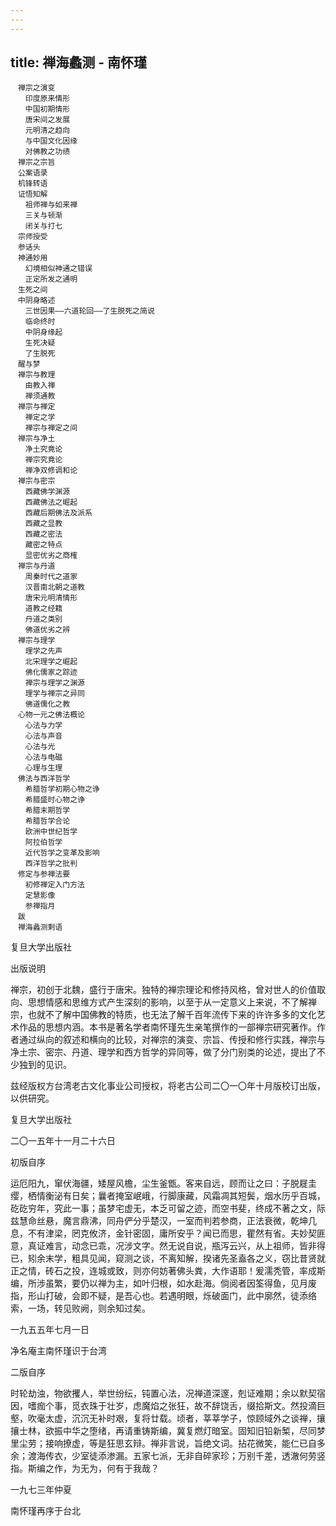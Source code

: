 ```yaml
---
---
---
```

title: 禅海蠡测 - 南怀瑾
---


```
　禅宗之演变
　　印度原来情形
　　中国初期情形
　　唐宋间之发展
　　元明清之趋向
　　与中国文化因缘
　　对佛教之功绩
　禅宗之宗旨
　公案语录
　机锋转语
　证悟知解
　　祖师禅与如来禅
　　三关与顿渐
　　闭关与打七
　宗师授受
　参话头
　神通妙用
　　幻境相似神通之错误
　　正定所发之通明
　生死之间
　中阴身略述
　　三世因果——六道轮回——了生脱死之简说
　　临命终时
　　中阴身缘起
　　生死决疑
　　了生脱死
　醒与梦
　禅宗与教理
　　由教入禅
　　禅须通教
　禅宗与禅定
　　禅定之学
　　禅宗与禅定之间
　禅宗与净土
　　净土究竟论
　　禅宗究竟论
　　禅净双修调和论
　禅宗与密宗
　　西藏佛学渊源
　　西藏佛法之崛起
　　西藏后期佛法及派系
　　西藏之显教
　　西藏之密法
　　藏密之特点
　　显密优劣之商榷
　禅宗与丹道
　　周秦时代之道家
　　汉晋南北朝之道教
　　唐宋元明清情形
　　道教之经籍
　　丹道之类别
　　佛道优劣之辨
　禅宗与理学
　　理学之先声
　　北宋理学之崛起
　　佛化儒家之踪迹
　　禅宗与理学之渊源
　　理学与禅宗之异同
　　佛道儒化之教
　心物一元之佛法概论
　　心法与力学
　　心法与声音
　　心法与光
　　心法与电磁
　　心理与生理
　佛法与西洋哲学
　　希腊哲学初期心物之诤
　　希腊盛时心物之诤
　　希腊末期哲学
　　希腊哲学合论
　　欧洲中世纪哲学
　　阿拉伯哲学
　　近代哲学之变革及影响
　　西洋哲学之批判
　修定与参禅法要
　　初修禅定入门方法
　　定慧影像
　　参禅指月
　跋
　禅海蠡测剩语
```



复旦大学出版社





出版说明


禅宗，初创于北魏，盛行于唐宋。独特的禅宗理论和修持风格，曾对世人的价值取向、思想情感和思维方式产生深刻的影响，以至于从一定意义上来说，不了解禅宗，也就不了解中国佛教的特质，也无法了解千百年流传下来的许许多多的文化艺术作品的思想内涵。本书是著名学者南怀瑾先生亲笔撰作的一部禅宗研究著作。作者通过纵向的叙述和横向的比较，对禅宗的演变、宗旨、传授和修行实践，禅宗与净土宗、密宗、丹道、理学和西方哲学的异同等，做了分门别类的论述，提出了不少独到的见识。

兹经版权方台湾老古文化事业公司授权，将老古公司二〇一〇年十月版校订出版，以供研究。


复旦大学出版社

二〇一五年十一月二十六日





初版自序


运厄阳九，窜伏海疆，矮屋风檐，尘生釜甑。客来自远，顾而让之曰：子脱屣圭缨，栖情衡泌有日矣；曩者掩室岷峨，行脚康藏，风霜凋其短鬓，烟水历乎百城，矻矻穷年，究此一事；虽梦宅虚无，本乏可留之迹，而空书斐，终成不著之文，际兹慧命丝悬，魔言鼎沸，同舟俨分乎楚汉，一室而判若参商，正法衰微，乾坤几息，不有津梁，罔克攸济，金针密固，庸所安乎？闻已而思，瞿然有省。夫妙契匪意，真证难言，动念已乖，况涉文字。然无说自说，瓶泻云兴，从上祖师，皆非得已，矧余末学，粗具见闻，窥测之谈，不离知解，揆诸先圣盍各之义，窃比昔贤就正之情，砖石之投，连城或致，则亦何妨著佛头粪，大作语耶！爰濡秃管，率成斯编，所涉虽繁，要仍以禅为主，如叶归根，如水赴海。倘阅者因筌得鱼，见月废指，形山打破，会即不疑，是吾心也。若遇明眼，烁破面门，此中廓然，徒添络索，一场，转见败阙，则余知过矣。


一九五五年七月一日

净名庵主南怀瑾识于台湾





二版自序


时轮劫浊，物欲攫人，举世纷纭，钝置心法，况禅道深邃，剋证难期；余以默契宿因，嗜痂个事，觅衣珠于壮岁，虑魔焰之张狂，故不辞饶舌，缀拾斯文。然投滴巨壑，吹毫太虚，沉沉无补时艰，复将廿载。顷者，莘莘学子，惊顾域外之谈禅，攘攘士林，欲振中华之堕绪，再请重铸斯编，冀复燃灯暗室。固知旧铅新椠，尽同梦里尘劳；接响撩虚，等是狂思玄辩。禅非言说，旨绝文词。拈花微笑，能仁已自多余；渡海传衣，少室徒添渗漏。五家七派，无非自碎家珍；万别千差，透澈何劳竖指。斯编之作，为无为，何有于我哉？


一九七三年仲夏

南怀瑾再序于台北